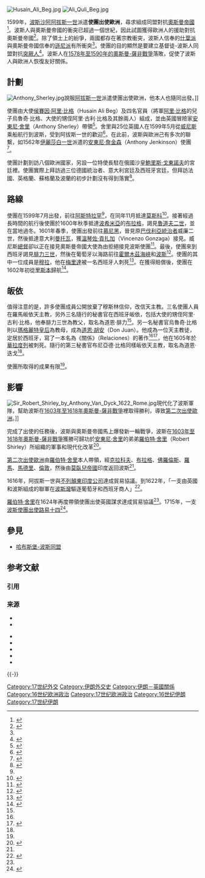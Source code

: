 [[File:Husain_Ali_Beg.jpg|thumb]]
[[File:Ali_Quli_Beg.jpg|thumb]]

1599年，[[波斯|波斯]][[沙阿|沙阿]][[阿拔斯一世_(波斯)|阿拔斯一世]]派遣'''使團出使歐洲'''，尋求組成同盟對抗[[奧斯曼帝國|奧斯曼帝國]]<ref name="Khair(2005)173">{{harvnb|Khair|Leer|Edwards|2005|p=173}}</ref>。波斯人與奧斯曼帝國的衝突已超過一個世紀，因此試圖獲得歐洲人的援助對抗奧斯曼帝國<ref>{{harvnb|Strange|2004|p=2}}</ref>。除了領土上的紛爭，兩國都存在著宗教衝突，波斯人信奉的[[什葉派|什葉派]]與奧斯曼帝國信奉的[[遜尼派|遜尼派]]有所衝突<ref name="Khair(2005)173"/>。使團的目的顯然是要建立基督徒-波斯人同盟對抗[[突厥人|突厥人]]<ref name="Maquerlot(1996)17">{{harvnb|Maquerlot|Willems|1996|p=17}}</ref>。波斯人在[[奧斯曼-薩非戰爭_(1578年－1590年)|1578年至1590年的奧斯曼-薩非戰爭]]落敗，促使了波斯人與歐洲人恢復友好關係。

== 計劃 ==
[[File:Anthony_Sherley.jpg|thumb]]說服[[阿拔斯一世_(波斯)|阿拔斯一世]]派遣使團出使歐洲，他本人也隨同出發。]]

使團由大使[[侯賽因·阿里·比格|侯賽因·阿里·比格]]（Husain Ali Beg）及四名官員（將軍[[阿里·比格|阿里·比格]]的兒子烏魯奇·比格、大使的甥侄阿里·古利·比格及其餘兩人）組成，並由英國冒險家[[安東尼·舍里|安東尼·舍里]]（Anthony Sherley）帶領<ref>{{harvnb|Strange|2004|pp=1、3}}</ref>。舍里與25位英國人在1599年5月從[[威尼斯|威尼斯]]乘船航行到波斯，受到阿拔斯一世的歡迎<ref name="Strange(2004)1">{{harvnb|Strange|2004|p=1}}</ref>。在此前，波斯與歐洲己有多次的聯繫，如1562年[[伊麗莎白一世_(英格蘭)|伊麗莎白一世]]派遣的[[安東尼·詹金森|安東尼·詹金森]]（Anthony Jenkinson）使團<ref name="Strange(2004)3">{{harvnb|Strange|2004|p=3}}</ref>。

使團計劃到訪八個歐洲國家，另設一位特使長駐在俄國沙皇[[鮑里斯·戈東諾夫|鮑里斯·戈東諾夫]]的宮廷裡。使團實際上拜訪過三位德國統治者、意大利宮廷及西班牙宮廷，但拜訪法國、英格蘭、蘇格蘭及波蘭的初步計劃沒有得到落實<ref>{{harvnb|Harper & Brothers|2007|p=7}}</ref>。

== 路線 ==

使團在1599年7月出發，前往[[阿斯特拉罕|阿斯特拉罕]]<ref name="Strange(2004)3"/>，在同年11月抵達[[莫斯科|莫斯科]]<ref>{{harvnb|Strange|2004|p=4}}</ref>。接著經過長時間的航行後使團於1600年秋季抵達[[波希米亞|波希米亞]]的[[布拉格|布拉格]]，謁見[[魯道夫二世_(神聖羅馬帝國)|魯道夫二世]]，並在當地過冬。1601年春季，使團出發前往[[慕尼黑|慕尼黑]]，晉見原[[巴伐利亞統治者列表|巴伐利亞統治者]]威廉二世，然後抵達意大利[[曼托瓦|曼托瓦]]，獲[[溫琴佐·貢扎加，曼托瓦公爵|溫琴佐·貢扎加]]（Vincenzo Gonzaga）接見。威尼斯[[多熱|總督]]卻以正在接見奧斯曼帝國大使為由拒絕接見波斯使團<ref>{{harvnb|Strange|2004|p=6}}</ref>。最後，使團來到西班牙謁見[[腓力三世_(西班牙)|腓力三世]]，然後在葡萄牙以海路前往[[霍爾木茲海峽|霍爾木茲海峽]]和[[波斯|波斯]]<ref>{{harvnb|Strange|2004|p=8}}</ref>。使團的其中一位成員是[[穆拉|穆拉]]，他在[[梅里達_(西班牙)|梅里達]]被一名西班牙人刺死<ref>{{harvnb|Strange|2004|pp=8-9}}</ref>。在獲得賠償後，使團在1602年初從[[里斯本|里斯本]]歸航<ref name="Strange(2004)9">{{harvnb|Strange|2004|p=9}}</ref>。

== 皈依 ==

值得注意的是，許多使團成員公開放棄了穆斯林信仰，改信天主教。三名使團人員在羅馬皈依天主教，另外三名隨行的秘書官在西班牙皈依，包括大使的甥侄阿里·古利·比格，他奉腓力三世為教父，取名為道恩·腓力<ref name="Strange(2004)9"/>。另一名秘書官烏魯奇·比格則以[[奧地利的瑪格麗特|瑪格麗特皇后]]為教母，成為[[波斯的道恩·胡安|道恩·胡安]]（Don Juan）。他成為一位天主教徒，定居於西班牙，寫了一本名為《關係》（Relaciones）的著作<ref name="Strange(2004)1"/><ref name="Strange(2004)9-10">{{harvnb|Strange|2004|pp=9-10}}</ref>，他在1605年於[[華拉度列|華拉度列]]被刺死。隨行的第三秘書官布尼亞德·比格同樣皈依天主教，取名為道恩·迭戈<ref name="Strange(2004)9-10"/>。

使團所取得的成果有限<ref name="Strange(2004)9"/>。

== 影響 ==
[[File:Sir_Robert_Shirley_by_Anthony_Van_Dyck_1622_Rome.jpg|thumb]]現代化了波斯軍隊，幫助波斯在[[奧斯曼-薩非戰爭_(1603年-1618年)|1603年至1618年奧斯曼-薩非戰爭]]裡取得勝利，導致[[波斯出使歐洲使團_(1609年至1615年)|第二次出使歐洲]]。]]

完成了出使的任務後，波斯與奧斯曼帝國馬上爆發新一輪戰爭，波斯在[[奧斯曼-薩非戰爭_(1603年-1618年)|1603年至1618年奧斯曼-薩非戰爭]]獲勝可歸功於[[安東尼·舍里|安東尼·舍里]]的弟弟[[羅伯特·舍里|羅伯特·舍里]]（Robert Shirley）所組織的軍事和現代化改革<ref>{{harvnb|Keegan|Wheatcroft|1976|p=9}}</ref>。

[[波斯出使歐洲使團_(1609年-1615年)|第二次出使歐洲]]由[[羅伯特·舍里|羅伯特·舍里]]本人帶領，經[[克拉科夫|克拉科夫]]、[[布拉格|布拉格]]、[[佛羅倫斯|佛羅倫斯]]、[[羅馬|羅馬]]、[[馬德里|馬德里]]、[[倫敦|倫敦]]，然後由[[莫臥兒帝國|莫臥兒帝國]]印度返回波斯<ref name="Maquerlot(1996)17"/>。

1616年，阿拔斯一世與[[不列顛東印度公司|不列顛東印度公司]]達成貿易協議。到1622年，「一支由英國和波斯組成的聯軍在[[波斯灣|波斯灣]]驅逐葡萄牙和西班牙商人」<ref>{{harvnb|Badiozamani|2005|p=182}}</ref>。

[[羅伯特·舍里|羅伯特·舍里]]在1624年再度帶領使團出使英國謀求達成貿易協議<ref name="Maquerlot(1996)17"/>。1715年，一支[[波斯使團出使路易十四|波斯使團出使路易十四]]<ref>{{harvnb|Armstrong|2003|p=224}}</ref>。

== 參見 ==
*[[哈布斯堡-波斯同盟|哈布斯堡-波斯同盟]]

== 参考文献 ==
=== 引用 ===
{{Reflist|25em}}

=== 来源 ===
{{refbegin}}
*{{en}}{{Citation
|last=Khair
|first=Tabish 
|last2=Leer
|first2=Martin  
|last3=Edwards
|first3=Justin D.   
|title=''Other routes: 1500 years of African and Asian travel writing'' 
|publisher=Indiana University Press 
|year=2005 
|isbn=0253218217
}}
*{{en}}{{Citation
|last=Strange
|first=G. Le   
|title=''Don Juan of Persia: A Shi'ah Catholic 1560-1604'' 
|publisher=Routledge
|year=2004 
|isbn=0415344883
}}

*{{en}}{{Citation
|last=Maquerlot
|first=Jean-Pierre  
|last2=Willems
|first2=Michèle 
|title=''Travel and drama in Shakespeare's time'' 
|publisher=Cambridge University Press
|year=1996
|isbn=0521475007
}}
*{{en}}{{Citation
|last=Harper & Brothers
|first=
|title=''Don Juan of Persia - A Shi-Ah Catholic 1560-1604'' 
|publisher=Lightning Source Inc
|year=2007 
|isbn=1406763578
}}
*{{en}}{{Citation
|last=Keegan
|first=John 
|last2=Wheatcroft
|first2=Andrew  
|title=''Who's who in military history: from 1453 to the present day'' 
|publisher=Morrow
|year=1976
|isbn=0688029566
}}
*{{en}}{{Citation
|last=Badiozamani
|first=Badi    
|title=''Iran and America: re-kind[l]ing a love lost'' 
|publisher=East West Understanding Pr.
|year=2005 
|isbn=0974217204
}}
*{{en}}{{Citation
|last=Armstrong
|first=Alastair     
|title=''France, 1500-1715'' 
|publisher=Heinemann
|year=2003 
|isbn=0435327518
}}
{{refend}}

{{-}}
{{伊朗-英國關係}}

[[Category:17世纪外交|Category:17世纪外交]]
[[Category:伊朗外交史|Category:伊朗外交史]]
[[Category:伊朗－英國關係|Category:伊朗－英國關係]]
[[Category:16世纪欧洲政治|Category:16世纪欧洲政治]]
[[Category:17世纪欧洲政治|Category:17世纪欧洲政治]]
[[Category:16世纪伊朗|Category:16世纪伊朗]]
[[Category:17世纪伊朗|Category:17世纪伊朗]]